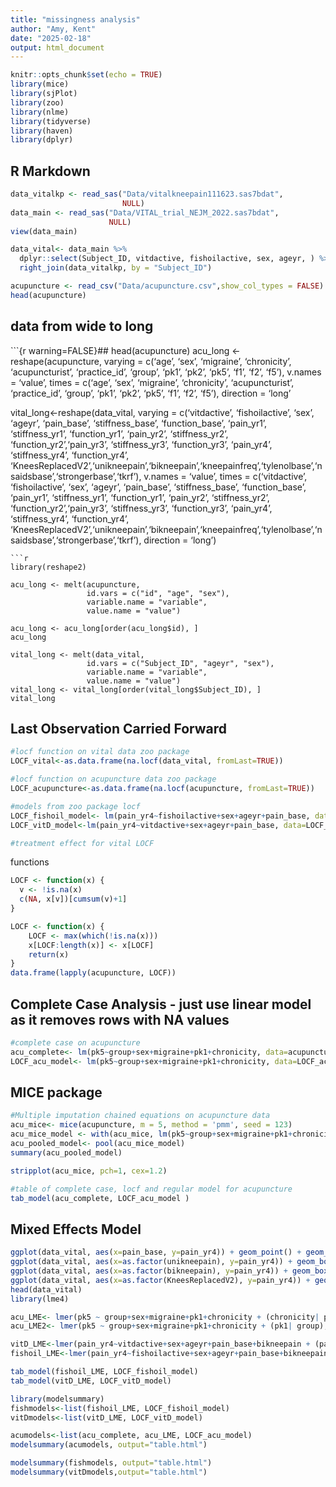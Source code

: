 ```yaml
---
title: "missingness analysis"
author: "Amy, Kent"
date: "2025-02-18"
output: html_document
---
```


```r
knitr::opts_chunk$set(echo = TRUE)
library(mice)
library(sjPlot)
library(zoo)
library(nlme)
library(tidyverse)
library(haven)
library(dplyr)
```

## R Markdown


```r
data_vitalkp <- read_sas("Data/vitalkneepain111623.sas7bdat", 
                         NULL)
data_main <- read_sas("Data/VITAL_trial_NEJM_2022.sas7bdat", 
                      NULL)
view(data_main)

data_vital<- data_main %>%
  dplyr::select(Subject_ID, vitdactive, fishoilactive, sex, ageyr, ) %>%
  right_join(data_vitalkp, by = "Subject_ID")

acupuncture <- read_csv("Data/acupuncture.csv",show_col_types = FALSE)
head(acupuncture)
```
## data from wide to long 

```{r warning=FALSE}##
head(acupuncture)
acu_long <- reshape(acupuncture, 
                    varying = c('age', 'sex', 'migraine', 'chronicity', 'acupuncturist', 
                              'practice_id', 'group', 'pk1', 'pk2', 'pk5', 'f1', 'f2', 'f5'),
                    v.names = 'value', 
                    times = c('age', 'sex', 'migraine', 'chronicity', 'acupuncturist', 
                              'practice_id', 'group', 'pk1', 'pk2', 'pk5', 'f1', 'f2', 'f5'),
                    direction = 'long'

vital_long<-reshape(data_vital, 
                    varying = c('vitdactive', 'fishoilactive', 'sex', 'ageyr', 'pain_base', 
                                'stiffness_base', 'function_base', 'pain_yr1', 'stiffness_yr1', 'function_yr1', 'pain_yr2', 'stiffness_yr2', 'function_yr2','pain_yr3', 'stiffness_yr3', 'function_yr3', 'pain_yr4', 'stiffness_yr4', 'function_yr4', 'KneesReplacedV2','unikneepain','bikneepain','kneepainfreq','tylenolbase','nsaidsbase','strongerbase','tkrf'),
                    v.names = 'value', 
                    times = c('vitdactive', 'fishoilactive', 'sex', 'ageyr', 'pain_base', 
                                'stiffness_base', 'function_base', 'pain_yr1', 'stiffness_yr1', 'function_yr1', 'pain_yr2', 'stiffness_yr2', 'function_yr2','pain_yr3', 'stiffness_yr3', 'function_yr3', 'pain_yr4', 'stiffness_yr4', 'function_yr4', 'KneesReplacedV2','unikneepain','bikneepain','kneepainfreq','tylenolbase','nsaidsbase','strongerbase','tkrf'),
                    direction = 'long')

```
```r
library(reshape2)

acu_long <- melt(acupuncture, 
                 id.vars = c("id", "age", "sex"), 
                 variable.name = "variable", 
                 value.name = "value")  

acu_long <- acu_long[order(acu_long$id), ]
acu_long

vital_long <- melt(data_vital, 
                 id.vars = c("Subject_ID", "ageyr", "sex"),  
                 variable.name = "variable", 
                 value.name = "value")  
vital_long <- vital_long[order(vital_long$Subject_ID), ]
vital_long
```



## Last Observation Carried Forward

```r
#locf function on vital data zoo package
LOCF_vital<-as.data.frame(na.locf(data_vital, fromLast=TRUE))
```

```r
#locf function on acupuncture data zoo package
LOCF_acupuncture<-as.data.frame(na.locf(acupuncture, fromLast=TRUE))
```

```r
#models from zoo package locf
LOCF_fishoil_model<- lm(pain_yr4~fishoilactive+sex+ageyr+pain_base, data=LOCF_vital)
LOCF_vitD_model<-lm(pain_yr4~vitdactive+sex+ageyr+pain_base, data=LOCF_vital)
```

```r
#treatment effect for vital LOCF


```

functions
```r
LOCF <- function(x) {
  v <- !is.na(x)
  c(NA, x[v])[cumsum(v)+1]
}
```

```r
LOCF <- function(x) {
    LOCF <- max(which(!is.na(x)))
    x[LOCF:length(x)] <- x[LOCF]
    return(x)
}
data.frame(lapply(acupuncture, LOCF))
```

## Complete Case Analysis - just use linear model as it removes rows with NA values 

```r
#complete case on acupuncture
acu_complete<- lm(pk5~group+sex+migraine+pk1+chronicity, data=acupuncture)
LOCF_acu_model<- lm(pk5~group+sex+migraine+pk1+chronicity, data=LOCF_acupuncture)
```


## MICE package

```r
#Multiple imputation chained equations on acupuncture data
acu_mice<- mice(acupuncture, m = 5, method = 'pmm', seed = 123)
acu_mice_model <- with(acu_mice, lm(pk5~group+sex+migraine+pk1+chronicity))
acu_pooled_model<- pool(acu_mice_model)
summary(acu_pooled_model)
```
```r
stripplot(acu_mice, pch=1, cex=1.2)
```

```r
#table of complete case, locf and regular model for acupuncture 
tab_model(acu_complete, LOCF_acu_model )
```


## Mixed Effects Model

```r
ggplot(data_vital, aes(x=pain_base, y=pain_yr4)) + geom_point() + geom_smooth()
ggplot(data_vital, aes(x=as.factor(unikneepain), y=pain_yr4)) + geom_boxplot() 
ggplot(data_vital, aes(x=as.factor(bikneepain), y=pain_yr4)) + geom_boxplot() 
ggplot(data_vital, aes(x=as.factor(KneesReplacedV2), y=pain_yr4)) + geom_boxplot() 
head(data_vital)
library(lme4)

```
```r
acu_LME<- lmer(pk5 ~ group+sex+migraine+pk1+chronicity + (chronicity| practice_id), data=acupuncture)
acu_LME2<- lmer(pk5 ~ group+sex+migraine+pk1+chronicity + (pk1| group), data=acupuncture)

vitD_LME<-lmer(pain_yr4~vitdactive+sex+ageyr+pain_base+bikneepain + (pain_base|bikneepain), data=data_vital)
fishoil_LME<-lmer(pain_yr4~fishoilactive+sex+ageyr+pain_base+bikneepain + (pain_base|bikneepain), data=data_vital)

tab_model(fishoil_LME, LOCF_fishoil_model)
tab_model(vitD_LME, LOCF_vitD_model)

```

```r
library(modelsummary)
fishmodels<-list(fishoil_LME, LOCF_fishoil_model)
vitDmodels<-list(vitD_LME, LOCF_vitD_model)

acumodels<-list(acu_complete, acu_LME, LOCF_acu_model)
modelsummary(acumodels, output="table.html")

modelsummary(fishmodels, output="table.html")
modelsummary(vitDmodels,output="table.html")

```



